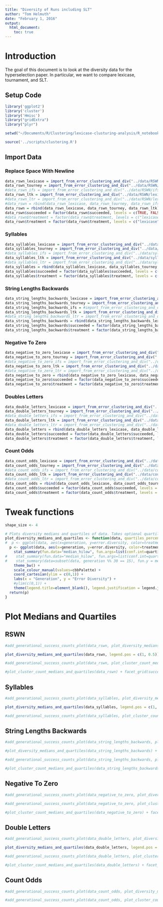 ```yaml
---
title: "Diversity of Runs including SLT"
author: "Tom Helmuth"
date: "February 1, 2016"
output: 
  html_document:
    toc: true
---
```


# Introduction

The goal of this document is to look at the diversity data for the hyperselection paper. In particular, we want to compare lexicase, tournament, and SLT.

## Setup Code

```r
library('ggplot2')
library('cluster')
library('Hmisc')
library("gridExtra")
library("plyr")

setwd("~/Documents/R/Clustering/lexicase-clusturing-analysis/R_notebooks")

source('../scripts/clustering.R')
```

## Import Data

### Replace Space With Newline

```r
data_rswn_lexicase = import_from_error_clustering_and_div("../data/RSWN/lexicase/clustering/")
data_rswn_tourney = import_from_error_clustering_and_div("../data/RSWN/tourney/clustering/")
#data_rswn_ifs = import_from_error_clustering_and_div("../data/RSWN/ifs/clustering/")
data_rswn_ltk = import_from_error_clustering_and_div("../data/RSWN/lexicase-tourney-keep/clustering/")
#data_rswn_ltr = import_from_error_clustering_and_div("../data/RSWN/lexicase-tourney-remove/clustering/")
#data_rswn = rbind(data_rswn_lexicase, data_rswn_tourney, data_rswn_ifs, data_rswn_ltk, data_rswn_ltr)
data_rswn = rbind(data_rswn_lexicase, data_rswn_tourney, data_rswn_ltk)
data_rswn$succeeded = factor(data_rswn$succeeded, levels = c(TRUE, FALSE))
#data_rswn$treatment = factor(data_rswn$treatment, levels = c("lexicase", "tourney", "lexicase-tourney-keep"), labels=c("Lex", "Tourn", "SLT"))
data_rswn$treatment = factor(data_rswn$treatment, levels = c("lexicase", "lexicase-tourney-keep", "tourney"), labels=c("Lexicase", "SLT", "Tournament"))
```

### Syllables

```r
data_syllables_lexicase = import_from_error_clustering_and_div("../data/syllables/lexicase/clustering/")
data_syllables_tourney = import_from_error_clustering_and_div("../data/syllables/tourney/clustering/")
#data_syllables_ifs = import_from_error_clustering_and_div("../data/syllables/ifs/clustering/")
data_syllables_ltk = import_from_error_clustering_and_div("../data/syllables/lexicase-tourney-keep/clustering/")
#data_syllables_ltr = import_from_error_clustering_and_div("../data/syllables/lexicase-tourney-remove/clustering/")
data_syllables = rbind(data_syllables_lexicase, data_syllables_tourney, data_syllables_ltk)
data_syllables$succeeded = factor(data_syllables$succeeded, levels = c(TRUE, FALSE))
data_syllables$treatment = factor(data_syllables$treatment, levels = c("lexicase", "lexicase-tourney-keep", "tourney"), labels=c("Lexicase", "SLT", "Tournament"))
```

### String Lengths Backwards

```r
data_string_lengths_backwards_lexicase = import_from_error_clustering_and_div("../data/string-lengths-backwards/lexicase/clustering/")
data_string_lengths_backwards_tourney = import_from_error_clustering_and_div("../data/string-lengths-backwards/tourney/clustering/")
data_string_lengths_backwards_ifs = #import_from_error_clustering_and_div("../data/string-lengths-backwards/ifs/clustering/")
data_string_lengths_backwards_ltk = import_from_error_clustering_and_div("../data/string-lengths-backwards/lexicase-tourney-keep/clustering/")
#data_string_lengths_backwards_ltr = import_from_error_clustering_and_div("../data/string-lengths-backwards/lexicase-tourney-remove/clustering/")
data_string_lengths_backwards = rbind(data_string_lengths_backwards_lexicase, data_string_lengths_backwards_tourney, data_string_lengths_backwards_ltk)
data_string_lengths_backwards$succeeded = factor(data_string_lengths_backwards$succeeded, levels = c(TRUE, FALSE))
data_string_lengths_backwards$treatment = factor(data_string_lengths_backwards$treatment, levels = c("lexicase", "tourney", "lexicase-tourney-keep"), labels=c("Lex", "Tourn", "SLT"))
```

### Negative To Zero

```r
data_negative_to_zero_lexicase = import_from_error_clustering_and_div("../data/negative-to-zero/lexicase/clustering/")
data_negative_to_zero_tourney = import_from_error_clustering_and_div("../data/negative-to-zero/tourney/clustering/")
#data_negative_to_zero_ifs = import_from_error_clustering_and_div("../data/negative-to-zero/ifs/clustering/")
data_negative_to_zero_ltk = import_from_error_clustering_and_div("../data/negative-to-zero/lexicase-tourney-keep/clustering/")
#data_negative_to_zero_ltr = import_from_error_clustering_and_div("../data/negative-to-zero/lexicase-tourney-remove/clustering/")
data_negative_to_zero = rbind(data_negative_to_zero_lexicase, data_negative_to_zero_tourney, data_negative_to_zero_ltk)
data_negative_to_zero$succeeded = factor(data_negative_to_zero$succeeded, levels = c(TRUE, FALSE))
data_negative_to_zero$treatment = factor(data_negative_to_zero$treatment, levels = c("lexicase", "tourney", "lexicase-tourney-keep"), labels=c("Lex", "Tourn", "SLT"))
```

### Doubles Letters

```r
data_double_letters_lexicase = import_from_error_clustering_and_div("../data/double-letters/lexicase/clustering/")
data_double_letters_tourney = import_from_error_clustering_and_div("../data/double-letters/tourney/clustering/")
#data_double_letters_ifs = import_from_error_clustering_and_div("../data/double-letters/ifs/clustering/")
data_double_letters_ltk = import_from_error_clustering_and_div("../data/double-letters/lexicase-tourney-keep/clustering/")
#data_double_letters_ltr = import_from_error_clustering_and_div("../data/double-letters/lexicase-tourney-remove/clustering/")
data_double_letters = rbind(data_double_letters_lexicase, data_double_letters_tourney,  data_double_letters_ltk)
data_double_letters$succeeded = factor(data_double_letters$succeeded, levels = c(TRUE, FALSE))
data_double_letters$treatment = factor(data_double_letters$treatment, levels = c("lexicase", "lexicase-tourney-keep", "tourney"), labels=c("Lexicase", "SLT", "Tournament"))
```

### Count Odds

```r
data_count_odds_lexicase = import_from_error_clustering_and_div("../data/count-odds/lexicase/clustering/")
data_count_odds_tourney = import_from_error_clustering_and_div("../data/count-odds/tourney/clustering/")
#data_count_odds_ifs = import_from_error_clustering_and_div("../data/count-odds/ifs/clustering/")
data_count_odds_ltk = import_from_error_clustering_and_div("../data/count-odds/lexicase-tourney-keep/clustering/")
#data_count_odds_ltr = import_from_error_clustering_and_div("../data/count-odds/lexicase-tourney-remove/clustering/")
data_count_odds = rbind(data_count_odds_lexicase, data_count_odds_tourney, data_count_odds_ltk)
data_count_odds$succeeded = factor(data_count_odds$succeeded, levels = c(TRUE, FALSE))
data_count_odds$treatment = factor(data_count_odds$treatment, levels = c("lexicase", "tourney", "lexicase-tourney-keep"), labels=c("Lex", "Tourn", "SLT"))
```


# Tweak functions

```r
shape_size <- 4

# Plots diversity medians and quartiles of data. Takes optional quartiles_percent, which tells what percent of the center data to include
plot_diversity_medians_and_quartiles <- function(data, quartiles_percent = 0.5, legend.pos = "right", legend.just = c(1,0.5)){
#  p <- ggplot(data, aes(x=generation, y=error.diversity, color=treatment)) + 
  p <- ggplot(data, aes(x=generation, y=error.diversity, color=treatment, shape = treatment)) +
    stat_summary(fun.data="median_hilow", fun.args=list(conf.int=quartiles_percent), alpha=0.6) +
#    stat_summary(fun.data="median_hilow", fun.args=list(conf.int=quartiles_percent), geom = "line", size=1) +
#    stat_summary(data=subset(data, generation %% 30 == 15), fun.y = median, geom="point", size = shape_size) +
    theme_bw() +
    scale_colour_manual(values=cbbPalette) +
    coord_cartesian(ylim = c(0,1)) +
    labs(x = "Generation", y = "Error Diversity") +
    #ylim(c(0,1)) +
    theme(legend.title=element_blank(), legend.justification = legend.just, legend.position=legend.pos, legend.background = element_rect(colour="black", size=0.1), legend.key = element_blank()) # Make changes to legend
  return(p)
}
```

# Plot Medians and Quartiles

## RSWN

```r
#add_generational_success_counts_plot(data_rswn, plot_diversity_medians_and_quartiles(data_rswn))

plot_diversity_medians_and_quartiles(data_rswn, legend.pos = c(1, 0.5))

#add_generational_success_counts_plot(data_rswn, plot_cluster_count_medians_and_quartiles(data_rswn))

#plot_cluster_count_medians_and_quartiles(data_rswn) + facet_grid(succeeded ~ ., labeller=label_both)
```

## Syllables

```r
#add_generational_success_counts_plot(data_syllables, plot_diversity_medians_and_quartiles(data_syllables))

plot_diversity_medians_and_quartiles(data_syllables, legend.pos = c(1, 0), legend.just=c(1,0))

#add_generational_success_counts_plot(data_syllables, plot_cluster_count_medians_and_quartiles(data_syllables))
```

## String Lengths Backwards

```r
#add_generational_success_counts_plot(data_string_lengths_backwards, plot_diversity_medians_and_quartiles(data_string_lengths_backwards))

#plot_diversity_medians_and_quartiles(data_string_lengths_backwards) + facet_grid(succeeded ~ ., labeller=label_both)

#add_generational_success_counts_plot(data_string_lengths_backwards, plot_cluster_count_medians_and_quartiles(data_string_lengths_backwards))

#plot_cluster_count_medians_and_quartiles(data_string_lengths_backwards) + facet_grid(succeeded ~ ., labeller=label_both)
```

## Negative To Zero

```r
#add_generational_success_counts_plot(data_negative_to_zero, plot_diversity_medians_and_quartiles(data_negative_to_zero))

#add_generational_success_counts_plot(data_negative_to_zero, plot_cluster_count_medians_and_quartiles(data_negative_to_zero))

#plot_cluster_count_medians_and_quartiles(data_negative_to_zero) + facet_grid(succeeded ~ ., labeller=label_both)
```

## Double Letters

```r
#add_generational_success_counts_plot(data_double_letters, plot_diversity_medians_and_quartiles(data_double_letters))

plot_diversity_medians_and_quartiles(data_double_letters, legend.pos = c(1, 0), legend.just=c(1,0))

#add_generational_success_counts_plot(data_double_letters, plot_cluster_count_medians_and_quartiles(data_double_letters))

#plot_cluster_count_medians_and_quartiles(data_double_letters) + facet_grid(succeeded ~ ., labeller=label_both)
```

## Count Odds

```r
#add_generational_success_counts_plot(data_count_odds, plot_diversity_medians_and_quartiles(data_count_odds))

#add_generational_success_counts_plot(data_count_odds, plot_cluster_count_medians_and_quartiles(data_count_odds))
```